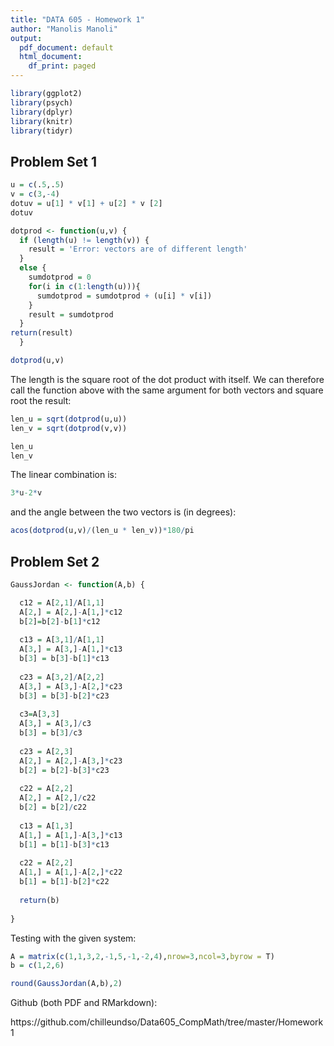 ---
title: "DATA 605 - Homework 1"
author: "Manolis Manoli"
output:
  pdf_document: default
  html_document:
    df_print: paged
---
```{r loading-libraries, echo=TRUE, results='hide', warning=FALSE, message=FALSE}
library(ggplot2)
library(psych)
library(dplyr)
library(knitr)
library(tidyr)
```

## Problem Set 1

```{r dot-product, eval=TRUE}
u = c(.5,.5)
v = c(3,-4)
dotuv = u[1] * v[1] + u[2] * v [2]
dotuv
```

```{r dot-product-function, eval=TRUE}
dotprod <- function(u,v) {
  if (length(u) != length(v)) {
    result = 'Error: vectors are of different length'
  }
  else {
    sumdotprod = 0
    for(i in c(1:length(u))){
      sumdotprod = sumdotprod + (u[i] * v[i])
    }
    result = sumdotprod
  }
return(result)
  }
```

```{r dot-product-call, eval=TRUE}
dotprod(u,v)
```

The length is the square root of the dot product with itself.
We can therefore call the function above with the same argument for both vectors and square root the result:

```{r vector-length, eval=TRUE}
len_u = sqrt(dotprod(u,u))
len_v = sqrt(dotprod(v,v))

len_u
len_v
```

The linear combination is:

```{r vector-lin, eval=TRUE}
3*u-2*v
```

and the angle between the two vectors is (in degrees):

```{r vector-angle, eval=TRUE}
acos(dotprod(u,v)/(len_u * len_v))*180/pi
```

## Problem Set 2

```{r Gauss-Jordan-function, eval=TRUE}

GaussJordan <- function(A,b) {

  c12 = A[2,1]/A[1,1]
  A[2,] = A[2,]-A[1,]*c12
  b[2]=b[2]-b[1]*c12
  
  c13 = A[3,1]/A[1,1]
  A[3,] = A[3,]-A[1,]*c13
  b[3] = b[3]-b[1]*c13
  
  c23 = A[3,2]/A[2,2]
  A[3,] = A[3,]-A[2,]*c23
  b[3] = b[3]-b[2]*c23
  
  c3=A[3,3]
  A[3,] = A[3,]/c3
  b[3] = b[3]/c3
  
  c23 = A[2,3]
  A[2,] = A[2,]-A[3,]*c23
  b[2] = b[2]-b[3]*c23
  
  c22 = A[2,2]
  A[2,] = A[2,]/c22
  b[2] = b[2]/c22
  
  c13 = A[1,3]
  A[1,] = A[1,]-A[3,]*c13
  b[1] = b[1]-b[3]*c13
  
  c22 = A[2,2]
  A[1,] = A[1,]-A[2,]*c22
  b[1] = b[1]-b[2]*c22 
  
  return(b)
 
}

```

Testing with the given system:

```{r Gauss-Jordan-applied, eval=TRUE}

A = matrix(c(1,1,3,2,-1,5,-1,-2,4),nrow=3,ncol=3,byrow = T)
b = c(1,2,6)

round(GaussJordan(A,b),2)
```
   
Github (both PDF and RMarkdown):

https://github.com/chilleundso/Data605_CompMath/tree/master/Homework1
    

